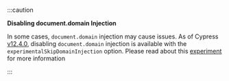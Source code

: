 :::caution

<strong>
  <Icon name="exclamation-triangle" /> Disabling document.domain Injection
</strong>

In some cases, `document.domain` injection may cause issues. As of Cypress
[v12.4.0](https://on.cypress.io/changelog#12-4-0), disabling `document.domain`
injection is available with the `experimentalSkipDomainInjection` option. Please
read about this
[experiment](/guides/references/experiments#Experimental-Skip-Domain-Injection)
for more information

:::
